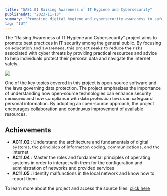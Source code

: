 ```yaml
---
title: "SAE1.01 Raising Awareness of IT Hygiene and Cybersecurity"
publishedAt: "2023-11-13"
summary: "Promoting digital hygiene and cybersecurity awareness to safeguard personal data and enhance online safety through education and community engagement."
tag: "IUT"
---
```


The "Raising Awareness of IT Hygiene and Cybersecurity" project aims to promote best practices in IT security among the general public. By focusing on education and awareness, this project seeks to reduce the risks associated with cyber threats by providing practical resources and advice to help individuals protect their personal data and navigate the internet safely.

![](/images/projects/sae101/sae101_img_gafam.png)

One of the key topics covered in this project is open-source software and the laws governing data protection. The project emphasizes the importance of understanding how open-source technologies can enhance security measures and how compliance with data protection laws can safeguard personal information. By adopting an open-source approach, the project encourages collaboration and continuous improvement of available resources.

## Achievements

- **AC11.02** : Understand the architecture and fundamentals of digital systems, the principles of information coding, communications, and the Internet
- **AC11.04** : Master the roles and fundamental principles of operating systems in order to interact with them for the configuration and administration of networks and provided services
- **AC11.05** : Identify malfunctions in the local network and know how to report them

To learn more about the project and access the source files: [click here](/documents/projects/sae101/SAE101_doc1.md)
